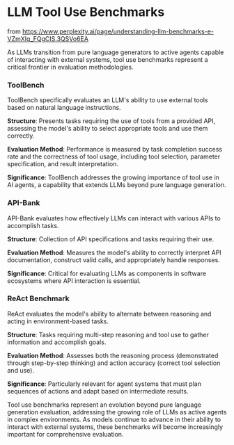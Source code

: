 # LLM Tool Use Benchmarks

from https://www.perplexity.ai/page/understanding-llm-benchmarks-e-VZmXIq_FQgCIS.3QSVo6EA

As LLMs transition from pure language generators to active agents capable of interacting with external systems, tool use benchmarks represent a critical frontier in evaluation methodologies.

### ToolBench

ToolBench specifically evaluates an LLM's ability to use external tools based on natural language instructions.

**Structure**: Presents tasks requiring the use of tools from a provided API, assessing the model's ability to select appropriate tools and use them correctly.

**Evaluation Method**: Performance is measured by task completion success rate and the correctness of tool usage, including tool selection, parameter specification, and result interpretation.

**Significance**: ToolBench addresses the growing importance of tool use in AI agents, a capability that extends LLMs beyond pure language generation.

### API-Bank

API-Bank evaluates how effectively LLMs can interact with various APIs to accomplish tasks.

**Structure**: Collection of API specifications and tasks requiring their use.

**Evaluation Method**: Measures the model's ability to correctly interpret API documentation, construct valid calls, and appropriately handle responses.

**Significance**: Critical for evaluating LLMs as components in software ecosystems where API interaction is essential.

### ReAct Benchmark

ReAct evaluates the model's ability to alternate between reasoning and acting in environment-based tasks.

**Structure**: Tasks requiring multi-step reasoning and tool use to gather information and accomplish goals.

**Evaluation Method**: Assesses both the reasoning process (demonstrated through step-by-step thinking) and action accuracy (correct tool selection and use).

**Significance**: Particularly relevant for agent systems that must plan sequences of actions and adapt based on intermediate results.

Tool use benchmarks represent an evolution beyond pure language generation evaluation, addressing the growing role of LLMs as active agents in complex environments. As models continue to advance in their ability to interact with external systems, these benchmarks will become increasingly important for comprehensive evaluation.